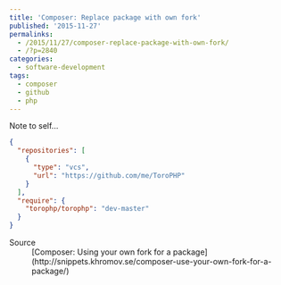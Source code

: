 ---
title: 'Composer: Replace package with own fork'
published: '2015-11-27'
permalinks:
  - /2015/11/27/composer-replace-package-with-own-fork/
  - /?p=2840
categories:
  - software-development
tags:
  - composer
  - github
  - php
---

Note to self...

```json
{
  "repositories": [
    {
      "type": "vcs",
      "url": "https://github.com/me/ToroPHP"
    }
  ],
  "require": {
    "torophp/torophp": "dev-master"
  }
}
```

<Note>
  <dl>
    <dt>Source</dt>
    <dd>
      [Composer: Using your own fork for a
      package](http://snippets.khromov.se/composer-use-your-own-fork-for-a-package/)
    </dd>
  </dl>
</Note>
